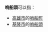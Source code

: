 '''哨船頭'''可以指：

* [[高雄市|高雄市]]的[[哨船町|哨船町]]
* [[基隆市|基隆市]]的[[哨船頭_(基隆市)|哨船頭]]

{{disambig|Cat=三字臺灣地名消歧義}}